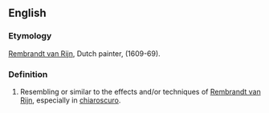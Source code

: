==English==
===Etymology===
[[w:Rembrandt van Rijn|Rembrandt van Rijn]], Dutch painter, (1609-69).


===Definition===
{{en-adj}}
# Resembling or similar to the effects and/or techniques of [[w:Rembrandt van Rijn|Rembrandt van Rijn]], especially in [[chiaroscuro]].